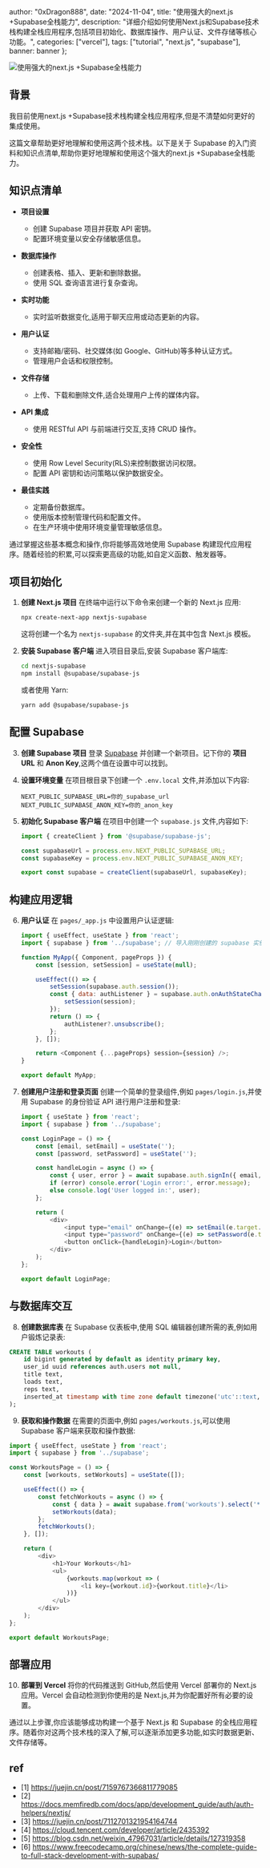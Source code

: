 
  author: "0xDragon888",
  date: "2024-11-04",
  title: "使用强大的next.js +Supabase全栈能力",
  description: "详细介绍如何使用Next.js和Supabase技术栈构建全栈应用程序,包括项目初始化、数据库操作、用户认证、文件存储等核心功能。",
  categories: ["vercel"],
  tags: ["tutorial", "next.js", "supabase"],
  banner: banner
};


<Image
  src={banner}
  alt="使用强大的next.js +Supabase全栈能力"
  className="max-h-96 aspect-video object-cover"
/>

## 背景

我目前使用next.js +Supabase技术栈构建全栈应用程序,但是不清楚如何更好的集成使用。

这篇文章帮助更好地理解和使用这两个技术栈。以下是关于 Supabase 的入门资料和知识点清单,帮助你更好地理解和使用这个强大的next.js +Supabase全栈能力。

## 知识点清单

- **项目设置**
  - 创建 Supabase 项目并获取 API 密钥。
  - 配置环境变量以安全存储敏感信息。

- **数据库操作**
  - 创建表格、插入、更新和删除数据。
  - 使用 SQL 查询语言进行复杂查询。

- **实时功能**
  - 实时监听数据变化,适用于聊天应用或动态更新的内容。

- **用户认证**
  - 支持邮箱/密码、社交媒体(如 Google、GitHub)等多种认证方式。
  - 管理用户会话和权限控制。

- **文件存储**
  - 上传、下载和删除文件,适合处理用户上传的媒体内容。

- **API 集成**
  - 使用 RESTful API 与前端进行交互,支持 CRUD 操作。

- **安全性**
  - 使用 Row Level Security(RLS)来控制数据访问权限。
  - 配置 API 密钥和访问策略以保护数据安全。

- **最佳实践**
  - 定期备份数据库。
  - 使用版本控制管理代码和配置文件。
  - 在生产环境中使用环境变量管理敏感信息。

通过掌握这些基本概念和操作,你将能够高效地使用 Supabase 构建现代应用程序。随着经验的积累,可以探索更高级的功能,如自定义函数、触发器等。

## 项目初始化

1. **创建 Next.js 项目**
   在终端中运行以下命令来创建一个新的 Next.js 应用:

   ```bash
   npx create-next-app nextjs-supabase
   ```
   这将创建一个名为 `nextjs-supabase` 的文件夹,并在其中包含 Next.js 模板。

2. **安装 Supabase 客户端**
   进入项目目录后,安装 Supabase 客户端库:
   ```bash
   cd nextjs-supabase
   npm install @supabase/supabase-js
   ```
   或者使用 Yarn:
   ```bash
   yarn add @supabase/supabase-js
   ```

## 配置 Supabase

3. **创建 Supabase 项目**
   登录 [Supabase](https://app.supabase.com) 并创建一个新项目。记下你的 **项目 URL** 和 **Anon Key**,这两个值在设置中可以找到。

4. **设置环境变量**
   在项目根目录下创建一个 `.env.local` 文件,并添加以下内容:
   ```plaintext
   NEXT_PUBLIC_SUPABASE_URL=你的_supabase_url
   NEXT_PUBLIC_SUPABASE_ANON_KEY=你的_anon_key
   ```

5. **初始化 Supabase 客户端**
   在项目中创建一个 `supabase.js` 文件,内容如下:
   ```javascript
   import { createClient } from '@supabase/supabase-js';

   const supabaseUrl = process.env.NEXT_PUBLIC_SUPABASE_URL;
   const supabaseKey = process.env.NEXT_PUBLIC_SUPABASE_ANON_KEY;

   export const supabase = createClient(supabaseUrl, supabaseKey);
   ```

## 构建应用逻辑

6. **用户认证**
   在 `pages/_app.js` 中设置用户认证逻辑:
   ```javascript
   import { useEffect, useState } from 'react';
   import { supabase } from '../supabase'; // 导入刚刚创建的 supabase 实例

   function MyApp({ Component, pageProps }) {
       const [session, setSession] = useState(null);

       useEffect(() => {
           setSession(supabase.auth.session());
           const { data: authListener } = supabase.auth.onAuthStateChange((_, session) => {
               setSession(session);
           });
           return () => {
               authListener?.unsubscribe();
           };
       }, []);

       return <Component {...pageProps} session={session} />;
   }

   export default MyApp;
   ```

7. **创建用户注册和登录页面**
   创建一个简单的登录组件,例如 `pages/login.js`,并使用 Supabase 的身份验证 API 进行用户注册和登录:
   ```javascript
   import { useState } from 'react';
   import { supabase } from '../supabase';

   const LoginPage = () => {
       const [email, setEmail] = useState('');
       const [password, setPassword] = useState('');

       const handleLogin = async () => {
           const { user, error } = await supabase.auth.signIn({ email, password });
           if (error) console.error('Login error:', error.message);
           else console.log('User logged in:', user);
       };

       return (
           <div>
               <input type="email" onChange={(e) => setEmail(e.target.value)} placeholder="Email" />
               <input type="password" onChange={(e) => setPassword(e.target.value)} placeholder="Password" />
               <button onClick={handleLogin}>Login</button>
           </div>
       );
   };

   export default LoginPage;
   ```

## 与数据库交互

8. **创建数据库表**
在 Supabase 仪表板中,使用 SQL 编辑器创建所需的表,例如用户锻炼记录表:
```sql
CREATE TABLE workouts (
    id bigint generated by default as identity primary key,
    user_id uuid references auth.users not null,
    title text,
    loads text,
    reps text,
    inserted_at timestamp with time zone default timezone('utc'::text, now()) not null
);
```

9. **获取和操作数据**
在需要的页面中,例如 `pages/workouts.js`,可以使用 Supabase 客户端来获取和操作数据:
```javascript
import { useEffect, useState } from 'react';
import { supabase } from '../supabase';

const WorkoutsPage = () => {
    const [workouts, setWorkouts] = useState([]);

    useEffect(() => {
        const fetchWorkouts = async () => {
            const { data } = await supabase.from('workouts').select('*');
            setWorkouts(data);
        };
        fetchWorkouts();
    }, []);

    return (
        <div>
            <h1>Your Workouts</h1>
            <ul>
                {workouts.map(workout => (
                    <li key={workout.id}>{workout.title}</li>
                ))}
            </ul>
        </div>
    );
};

export default WorkoutsPage;
```

## 部署应用

10. **部署到 Vercel**
将你的代码推送到 GitHub,然后使用 Vercel 部署你的 Next.js 应用。Vercel 会自动检测到你使用的是 Next.js,并为你配置好所有必要的设置。

通过以上步骤,你应该能够成功构建一个基于 Next.js 和 Supabase 的全栈应用程序。随着你对这两个技术栈的深入了解,可以逐渐添加更多功能,如实时数据更新、文件存储等。

## ref

- [1] https://juejin.cn/post/7159767366811779085
- [2] https://docs.memfiredb.com/docs/app/development_guide/auth/auth-helpers/nextjs/
- [3] https://juejin.cn/post/7112701321954164744
- [4] https://cloud.tencent.com/developer/article/2435392
- [5] https://blog.csdn.net/weixin_47967031/article/details/127319358
- [6] https://www.freecodecamp.org/chinese/news/the-complete-guide-to-full-stack-development-with-supabas/
